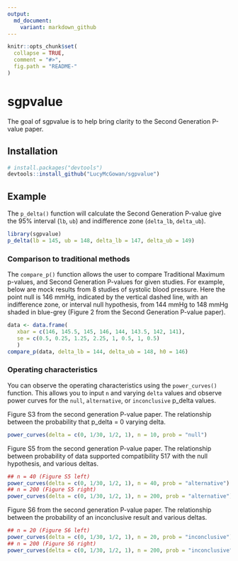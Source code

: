 ```yaml
---
output:
  md_document:
    variant: markdown_github
---
```


<!-- README.md is generated from README.Rmd. Please edit that file -->

```r
knitr::opts_chunk$set(
  collapse = TRUE,
  comment = "#>",
  fig.path = "README-"
)
```

# sgpvalue

The goal of sgpvalue is to help bring clarity to the Second Generation P-value paper. 

## Installation

```r
# install.packages("devtools")
devtools::install_github("LucyMcGowan/sgpvalue")
```

## Example

The `p_delta()` function will calculate the Second Generation P-value give the 95% interval (`lb`, `ub`) and indifference zone (`delta_lb`, `delta_ub`). 

```r
library(sgpvalue)
p_delta(lb = 145, ub = 148, delta_lb = 147, delta_ub = 149)
```

### Comparison to traditional methods

The `compare_p()` function allows the user to compare Traditional Maximum p-values, and Second Generation P-values for given studies. For example, below are mock results from 8 studies of systolic blood pressure. Here the point null is 146 mmHg, indicated by the vertical dashed line, with an indifference zone, or interval null hypothesis, from 144 mmHg to 148 mmHg shaded in blue-grey (Figure 2 from the Second Generation P-value paper).

```r
data <- data.frame(
   xbar = c(146, 145.5, 145, 146, 144, 143.5, 142, 141),
   se = c(0.5, 0.25, 1.25, 2.25, 1, 0.5, 1, 0.5)
   )
compare_p(data, delta_lb = 144, delta_ub = 148, h0 = 146)
```

### Operating characteristics

You can observe the operating characteristics using the `power_curves()` function. This allows you to input `n` and varying `delta` values and observe power curves for the `null`, `alternative`, or `inconclusive` p_delta values.

Figure S3 from the second generation P-value paper. The relationship between the probability that p_delta = 0 varying delta.
```r
power_curves(delta = c(0, 1/30, 1/2, 1), n = 10, prob = "null")
```


Figure S5 from the second generation P-value paper. The relationship between probability of data supported compatibility 517 with the null hypothesis, and various deltas.

```r
## n = 40 (Figure S5 left)
power_curves(delta = c(0, 1/30, 1/2, 1), n = 40, prob = "alternative")
## n = 200 (Figure S5 right)
power_curves(delta = c(0, 1/30, 1/2, 1), n = 200, prob = "alternative")
```


Figure S6 from the second generation P-value paper. The relationship between the probability of an inconclusive result and various deltas.

```r
## n = 20 (Figure S6 left)
power_curves(delta = c(0, 1/30, 1/2, 1), n = 20, prob = "inconclusive")
## n = 200 (Figure S6 right)
power_curves(delta = c(0, 1/30, 1/2, 1), n = 200, prob = "inconclusive")
```

